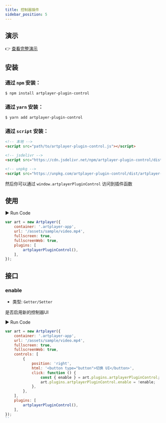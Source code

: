 ```yaml
---
title: 控制器插件
sidebar_position: 5
---
```


## 演示

👉 [查看完整演示](https://artplayer.org/?libs=./uncompiled/artplayer-plugin-control/index.js&example=control)

## 安装

### 通过 `npm` 安装：

```bash
$ npm install artplayer-plugin-control
```

### 通过 `yarn` 安装：

```bash
$ yarn add artplayer-plugin-control
```

### 通过 `script` 安装：

```html
<!-- 本地 -->
<script src="path/to/artplayer-plugin-control.js"></script>

<!-- jsdelivr -->
<script src="https://cdn.jsdelivr.net/npm/artplayer-plugin-control/dist/artplayer-plugin-control.js"></script>

<!-- unpkg -->
<script src="https://unpkg.com/artplayer-plugin-control/dist/artplayer-plugin-control.js"></script>
```

然后你可以通过 `window.artplayerPluginControl` 访问到插件函数

## 使用

<div className="run-code" data-libs="./uncompiled/artplayer-plugin-control/index.js">
    ▶ Run Code
</div>

```js
var art = new Artplayer({
    container: '.artplayer-app',
    url: '/assets/sample/video.mp4',
    fullscreen: true,
    fullscreenWeb: true,
    plugins: [
        artplayerPluginControl(),
    ],
});
```

## 接口

### enable

-   类型: `Getter/Setter`

是否启用新的控制器UI

<div className="run-code" data-libs="./uncompiled/artplayer-plugin-control/index.js">
    ▶ Run Code
</div>

```js
var art = new Artplayer({
    container: '.artplayer-app',
    url: '/assets/sample/video.mp4',
    fullscreen: true,
    fullscreenWeb: true,
    controls: [
        {
            position: 'right',
            html: '<button type="button">切换 UI</button>',
            click: function () {
                const { enable } = art.plugins.artplayerPluginControl;
                art.plugins.artplayerPluginControl.enable = !enable;
            },
        },
    ],
    plugins: [
        artplayerPluginControl(),
    ],
});
``